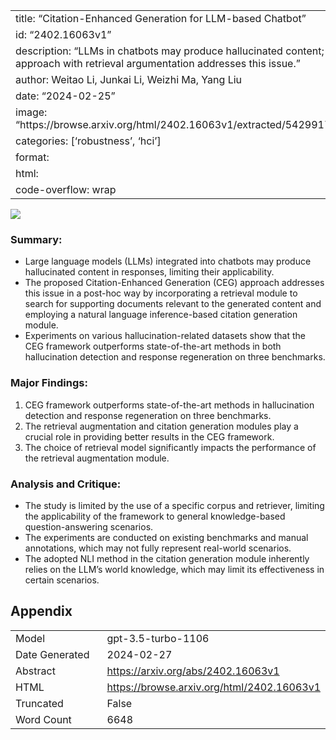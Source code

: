 
---
title: "Citation-Enhanced Generation for LLM-based Chatbot"
id: "2402.16063v1"
description: "LLMs in chatbots may produce hallucinated content; CEG approach with retrieval argumentation addresses this issue."
author: Weitao Li, Junkai Li, Weizhi Ma, Yang Liu
date: "2024-02-25"
image: "https://browse.arxiv.org/html/2402.16063v1/extracted/5429917/figure1.png"
categories: ['robustness', 'hci']
format:
  html:
    code-overflow: wrap
---

![](https://browse.arxiv.org/html/2402.16063v1/extracted/5429917/figure1.png)

### **Summary:**
- Large language models (LLMs) integrated into chatbots may produce hallucinated content in responses, limiting their applicability.
- The proposed Citation-Enhanced Generation (CEG) approach addresses this issue in a post-hoc way by incorporating a retrieval module to search for supporting documents relevant to the generated content and employing a natural language inference-based citation generation module.
- Experiments on various hallucination-related datasets show that the CEG framework outperforms state-of-the-art methods in both hallucination detection and response regeneration on three benchmarks.

### **Major Findings:**
1. CEG framework outperforms state-of-the-art methods in hallucination detection and response regeneration on three benchmarks.
2. The retrieval augmentation and citation generation modules play a crucial role in providing better results in the CEG framework.
3. The choice of retrieval model significantly impacts the performance of the retrieval augmentation module.

### **Analysis and Critique:**
- The study is limited by the use of a specific corpus and retriever, limiting the applicability of the framework to general knowledge-based question-answering scenarios.
- The experiments are conducted on existing benchmarks and manual annotations, which may not fully represent real-world scenarios.
- The adopted NLI method in the citation generation module inherently relies on the LLM’s world knowledge, which may limit its effectiveness in certain scenarios.

## Appendix

|          |          |
|----------|----------|
| Model     | gpt-3.5-turbo-1106       |
| Date Generated     | 2024-02-27       |
| Abstract | [https://arxiv.org/abs/2402.16063v1](https://arxiv.org/abs/2402.16063v1)        |
| HTML     | [https://browse.arxiv.org/html/2402.16063v1](https://browse.arxiv.org/html/2402.16063v1)       |
| Truncated       | False       |
| Word Count       | 6648       |